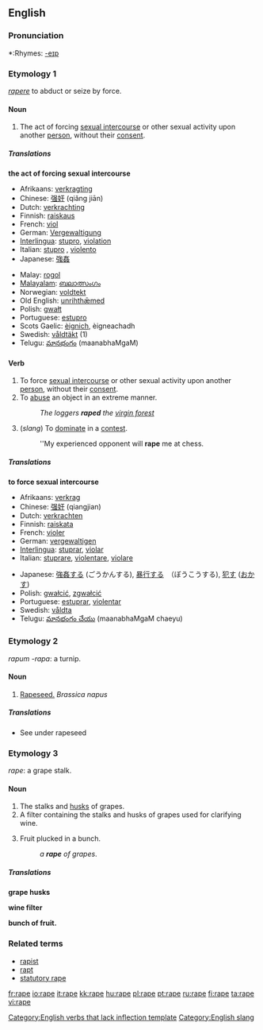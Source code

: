{{see|râpé}}
==English==

===Pronunciation===
*:Rhymes: [[Rhymes:English:-eɪp|-eɪp]]

===Etymology 1===
{{L.}} ''[[rapere]]'' to abduct or seize by force.

====Noun====
{{en-noun}}

# The act of forcing [[sexual intercourse]] or other sexual activity upon another [[person]], without their [[consent]].

=====Translations=====
'''the act of forcing sexual intercourse'''
{{top}}
*Afrikaans: [[verkragting]]
*Chinese: [[强奸]] (qiǎng jiān)
*Dutch: [[verkrachting]] {{f}}
*Finnish: [[raiskaus]]
*French: [[viol]] {{m}}
*German: [[Vergewaltigung]] {{f}}
*[[Interlingua]]: [[stupro]], [[violation]]
*Italian: [[stupro]] {{m}}, [[violento]] {{m}}
*Japanese: [[強姦]]
{{mid}}
*Malay: [[rogol]]
*[[Malayalam]]: [[ബലാത്സംഗം]]
*Norwegian: [[voldtekt]]
*Old English: [[unrihthæmed|unrihthǣmed]]
*Polish: [[gwałt]] {{m}}
*Portuguese: [[estupro]] {{m}}
*Scots Gaelic: [[èignich]], èigneachadh {{m}}
*Swedish: [[våldtäkt]] {{c}} (1)
*Telugu: [[మానభంగం]] (maanabhaMgaM)
{{bottom}}

====Verb====
{{en-verb|rap|ing}}

# To force [[sexual intercourse]] or other sexual activity upon another [[person]], without their [[consent]].
# To [[abuse]] an object in an extreme manner.
#: ''The loggers '''raped''' the [[virgin forest]]''
# (''slang'') To [[dominate]] in a [[contest]].
#: ''My experienced opponent will '''rape''' me at chess.

=====Translations=====
'''to force sexual intercourse'''
{{top}}
*Afrikaans: [[verkrag]]
*Chinese: [[强奸]] (qiangjian)
*Dutch: [[verkrachten]]
*Finnish: [[raiskata]]
*French: [[violer]] 
*German: [[vergewaltigen]]
*[[Interlingua]]: [[stuprar]], [[violar]]
*Italian: [[stuprare]], [[violentare]], [[violare]]
{{mid}}
*Japanese: [[強姦]]する (ごうかんする), [[暴行]]する　（ぼうこうする), [[犯す]] ([[おかす]])
*Polish: [[gwałcić]], [[zgwałcić]]
*Portuguese: [[estuprar]], [[violentar]]
*Swedish: [[våldta]]
*Telugu: [[మానభంగం చేయు]] (maanabhaMgaM chaeyu) 
{{bottom}}

===Etymology 2===
{{L.}} ''rapum -rapa'': a turnip.

====Noun====
{{en-noun|rape}}

#[[rapeseed|Rapeseed.]] ''Brassica napus''

=====Translations=====
*See under rapeseed

===Etymology 3===
{{F.}} ''rape'': a grape stalk.

====Noun====
{{en-noun}}

#The stalks and [[husk]]s of grapes.
#A filter containing the stalks and husks of grapes used for clarifying wine.
#{{obsolete}} Fruit plucked in a bunch.
#: ''a '''rape''' of grapes''.

=====Translations=====

'''grape husks'''
{{top}}
{{bottom}}

''' wine filter'''
{{top}}
{{bottom}}

'''bunch of fruit.'''
{{top}}
{{bottom}}

===Related terms===
*[[rapist]]
*[[rapt]]
*[[statutory rape]]

[[Category:English verbs that lack inflection template]]
[[Category:English slang]]

[[fr:rape]]
[[io:rape]]
[[it:rape]]
[[kk:rape]]
[[hu:rape]]
[[pl:rape]]
[[pt:rape]]
[[ru:rape]]
[[fi:rape]]
[[ta:rape]]
[[vi:rape]]